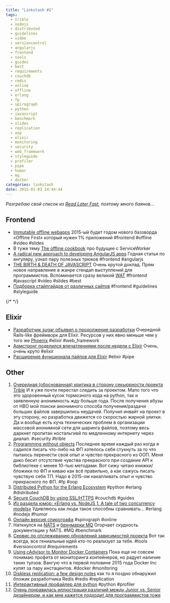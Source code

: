 ```yaml
---
title: "Linkstash #1"
tags:
  - trible
  - nodejs
  - distributed
  - guidelines
  - video
  - versioncontrol
  - angularjs
  - frontend
  - tools
  - guides
  - best
  - requirements
  - couchdb
  - redis
  - online
  - offline
  - erlang
  - fp
  - spirograph
  - python
  - javascript
  - benchmark
  - slides
  - replication
  - oop
  - elixir
  - monitoring
  - security
  - web_framework
  - styleguide
  - profiler
  - pipe
  - humor
  - mq
  - docker
categories: linkstash
date: 2015-01-03 14:44:44
---
```


*Разгребаю свой список из [Read Later Fast](https://chrome.google.com/webstore/detail/read-later-fast/decdfngdidijkdjgbknlnepdljfaepji?hl=ru), поэтому много баянов...*

## Frontend

- [Immutable offline webapps](http://www.thedotpost.com/2014/11/james-halliday-substack-immutable-offline-webapps) 2015-ый будет годом нового баззворда «Offline First» который нужен 1% приложений #frontend #offline #video #slides
- В туже тему [The offline cookbook](http://jakearchibald.com/2014/offline-cookbook/) про будущее с ServiceWorker
- [A radical new approach to developing AngularJS apps](https://www.mircozeiss.com/a-radical-new-approach-to-developing-angularjs-apps/) Годная статья по ангуляру, узнал пару полезных трюков #frontend #angularjs
- [THE BIRTH & DEATH OF JAVASCRIPT](https://www.destroyallsoftware.com/talks/the-birth-and-death-of-javascript) Очень крутой доклад. Прям новое направление в жанре стендап выступлений для программистов. Вспоминается сразу великий [WAT](https://www.destroyallsoftware.com/talks/wat) #frontend #javascript #video #slides #best
- [Подборка стайлгайдов от различных сайтов](http://findguidelin.es/) #frontend #guidelines #styleguide

{/* <!-- more --> */}

## Elixir

- [Разработчик sugar объявил о продолжение разработки](https://github.com/sugar-framework/sugar) Очередной Rails-like фреймворк для Elixir. Ресурсов у них явно меньше чем у того же [Phoenix](https://github.com/phoenixframework/phoenix) #elixir #web_framework
- [Армстронг поделился впечатлениями после недели с Elixir](http://joearms.github.io/2013/05/31/a-week-with-elixir.html) Очень, очень круто #elixir
- [Расширение функционала пайпов для Elixir](https://github.com/batate/elixir-pipes) #elixir #pipe

## Other

1. [Очередная (обоснованная) критика в сторону секьюрности проекта](https://lists.torproject.org/pipermail/tor-dev/2014-December/007999.html) [Trible](http://www.tribler.org/) И я уже почти перестал следить за проектом. Мало того что это здоровенный кусок тормозного кода на python, так и заявленную анонимность жду больше года. После получения абузы от HBO мой поиски анонимного способа получения/раздачи больших файлов завершились неудачей. Получил инвайт на проект в эту сторону, но разработка движется со скоростью жирной улитки. Да и вообще есть куча технических проблем в организации массовой анонимной сети для шаринга файлов, поэтому весь даркнет пропитан ностальгией по медленному интернету через диалап. #security #trible
1. [Programming without objects](http://www.falkoriemenschneider.de/a__2014-09-17__Programming-without-objects.html) Последнее время каждый раз когда я садился писать что-либо на ФП хотелось себя стукнуть за то что пытаюсь перенести свой опыт и чувство прекрасного из ООП. Меня дико бесит отсутствие чувства прекрасного при создание API к библиотеке с менее 10-тью методами. Вот сижу читаю книжки/бложики по ФП и киваю как всё правильно, а как сажусь писать чувствую себя ТП. Надо в 2015-ом накапливать опыт и чувство прекрасного по ФП. #fp #oop
1. [Distributed Python for the Erlang Ecosystem](https://github.com/lfex/py) #python #erlang #distributed
1. [Secure CouchDB by using SSL/HTTPS](http://www.mircozeiss.com/secure-couchdb-by-using-ssl-https/) #couchdb #guides
1. [Из раздела юмор: «Erlang vs. NodeJS 1. A tale of two concurrency models»](http://santosh.io/2014/12/20/erlang-vs-nodejs---a-tale-of-two-concurrency-models.html) Удивляюсь как люди такое способны сравнивать... #erlang #nodejs #humor
1. [Онлайн версия спирографа](http://nathanfriend.io/inspirograph/) #spirograph #online
1. Наткнулся на [NATS](https://nats.io/) и [бенчмарки MQ](http://www.bravenewgeek.com/dissecting-message-queues/) Огорчает скудность документации у NATS. #MQ #benchmark
1. [Сервис по отслеживанию обновлений зависимостей проекта](https://www.versioneye.com) Вот так всегда, все гениальные идей кто-то реализует за тебя. #tools #versioncontrol #requirements
1. [Using cAdvisor to Monitor Docker Containers](http://blog.tutum.co/2014/08/07/using-cadvisor-to-monitor-docker-containers/) Пока еще не совсем понимаю профита от мониторинга контейнеров, но радует наличие таких тулзов. Вангую что в первой половине 2015 года Docker Inc купят за пару инстацентов. #docker #monitoring
1. [Diskless replication: a few design notes](http://antirez.com/news/81) как то я поздно обнаружил бложик разработчика Redis #redis #replication
1. [Интерактивный профайлер для python](https://github.com/what-studio/profiling) #python #profiler
1. [Очень понравилась иллюстрация различий между Junior vs. Senior дизайнером, и как мне кажется подходит для программистов тоже](https://medium.com/the-year-of-the-looking-glass/junior-designers-vs-senior-designers-fbe483d3b51e)
